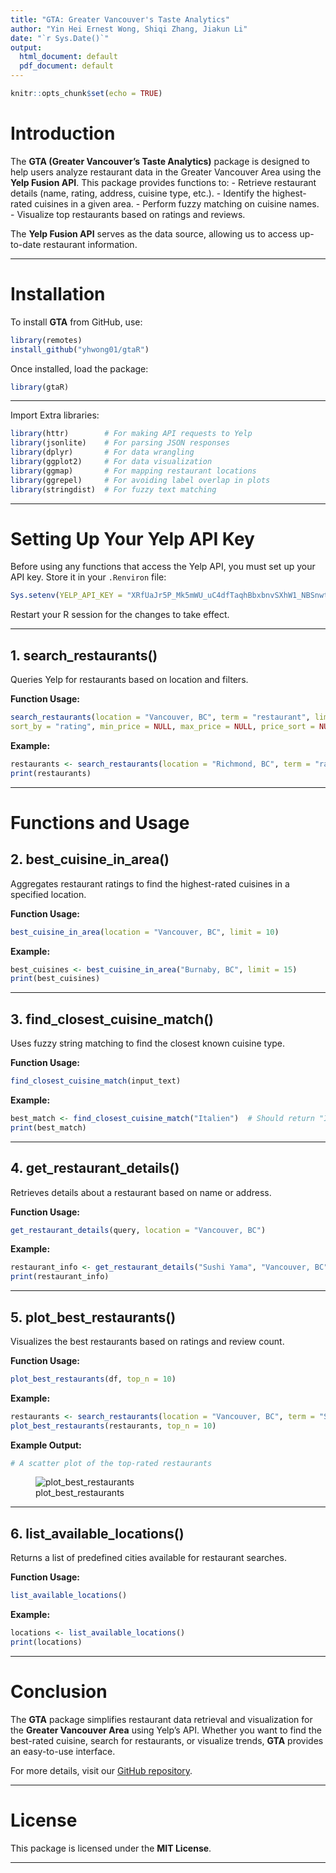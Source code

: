 ```yaml
---
title: "GTA: Greater Vancouver's Taste Analytics"
author: "Yin Hei Ernest Wong, Shiqi Zhang, Jiakun Li"
date: "`r Sys.Date()`"
output:
  html_document: default
  pdf_document: default
---
```


```r
knitr::opts_chunk$set(echo = TRUE)
```

# Introduction

The **GTA (Greater Vancouver's Taste Analytics)** package is designed to help users analyze restaurant data in the Greater Vancouver Area using the **Yelp Fusion API**. This package provides functions to:
- Retrieve restaurant details (name, rating, address, cuisine type, etc.).
- Identify the highest-rated cuisines in a given area.
- Perform fuzzy matching on cuisine names.
- Visualize top restaurants based on ratings and reviews.

The **Yelp Fusion API** serves as the data source, allowing us to access up-to-date restaurant information.

---

# Installation

To install **GTA** from GitHub, use:

```r
library(remotes)
install_github("yhwong01/gtaR")
```

Once installed, load the package:
```r
library(gtaR)
```

---

Import Extra libraries:
```r
library(httr)        # For making API requests to Yelp
library(jsonlite)    # For parsing JSON responses
library(dplyr)       # For data wrangling
library(ggplot2)     # For data visualization
library(ggmap)       # For mapping restaurant locations
library(ggrepel)     # For avoiding label overlap in plots
library(stringdist)  # For fuzzy text matching

```

---

# Setting Up Your Yelp API Key

Before using any functions that access the Yelp API, you must set up your API key. Store it in your `.Renviron` file:

```r
Sys.setenv(YELP_API_KEY = "XRfUaJr5P_Mk5mWU_uC4dfTaqhBbxbnvSXhW1_NBSnwtqbMm3ebJFZ6hOYoSocdDtH2KgDtRI2560l-wI1Wh_8wAthElHxCdl9-1CReVa3yGynjZ5NC95QrgNkDJZ3Yx")
```

Restart your R session for the changes to take effect.

---

## **1. search_restaurants()**

Queries Yelp for restaurants based on location and filters.

**Function Usage:**
```r
search_restaurants(location = "Vancouver, BC", term = "restaurant", limit = 10,  
sort_by = "rating", min_price = NULL, max_price = NULL, price_sort = NULL)
```

**Example:**
```r
restaurants <- search_restaurants(location = "Richmond, BC", term = "ramen", limit = 5)
print(restaurants)
```

---

# Functions and Usage

## **2. best_cuisine_in_area()**

Aggregates restaurant ratings to find the highest-rated cuisines in a specified location.

**Function Usage:**
```r
best_cuisine_in_area(location = "Vancouver, BC", limit = 10)
```

**Example:**
```r
best_cuisines <- best_cuisine_in_area("Burnaby, BC", limit = 15)
print(best_cuisines)
```

---

## **3. find_closest_cuisine_match()**

Uses fuzzy string matching to find the closest known cuisine type.

**Function Usage:**
```r
find_closest_cuisine_match(input_text)
```

**Example:**
```r
best_match <- find_closest_cuisine_match("Italien")  # Should return "Italian"
print(best_match)
```

---

## **4. get_restaurant_details()**

Retrieves details about a restaurant based on name or address.

**Function Usage:**
```r
get_restaurant_details(query, location = "Vancouver, BC")
```

**Example:**
```r
restaurant_info <- get_restaurant_details("Sushi Yama", "Vancouver, BC")
print(restaurant_info)
```

---


## **5. plot_best_restaurants()**

Visualizes the best restaurants based on ratings and review count.

**Function Usage:**
```r
plot_best_restaurants(df, top_n = 10)
```

**Example:**
```r
restaurants <- search_restaurants(location = "Vancouver, BC", term = "Sushi", limit = 10)  
plot_best_restaurants(restaurants, top_n = 10)
```

**Example Output:**
```r
# A scatter plot of the top-rated restaurants
```

![plot_best_restaurants](https://github.com/user-attachments/assets/5e7f1d5c-95d5-4696-85de-d33ca03867a7)

---

## **6. list_available_locations()**

Returns a list of predefined cities available for restaurant searches.

**Function Usage:**
```r
list_available_locations()
```

**Example:**
```r
locations <- list_available_locations()
print(locations)
```

---

# Conclusion

The **GTA** package simplifies restaurant data retrieval and visualization for the **Greater Vancouver Area** using Yelp's API. Whether you want to find the best-rated cuisine, search for restaurants, or visualize trends, **GTA** provides an easy-to-use interface.

For more details, visit our [GitHub repository](https://github.com/yhwong01/gtaR).

---

# License

This package is licensed under the **MIT License**.

---
